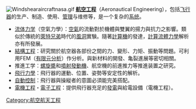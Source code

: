 [[File:Windshearaircraftnasa.gif|thumb]]
'''[[航空|航空]][[工程|工程]]'''（Aeronautical Engineering），包括[[飞行器|飞行器]]的生产、制造、使用、[[管理|管理]]与维修等，是一个复杂的[[系统|系统]]。

*[[流体力学|流体力学]]（空氣力學）：[[空氣|空氣]]的流動對於機體與雙翼的揚力與抗力之影響。類似於傳統的[[萊特兄弟|萊特兄弟]]時代的[[風洞|風洞]]實験。隨著[[电子计算机|計算機]]的發達，[[計算流體力學|計算流體力學]]解析亦有所發展。
*[[結構工程|結構工程]]：研究關於航空器各部份之間的力、變形、力矩、振動等問題。可利用FEM（[[有限元分析|有限元分析]]）作分析。與新材料的開發、亀裂進展等密切相關。
*推進工学：[[螺旋槳|螺旋槳]]和[[噴射發動機|噴射發動機]]、航空機的前進推力等推進装置之研究。
*[[飛行力學|飛行力學]]：飛行器的運動、位置、姿勢等安定性的解析。
*[[自動控制|自動控制]]：飛行器與操縦者的意圖必須能完美搭配。
*[[電機工程|電機工程]]・[[電子工程|電子工程]]：提供飛行器充足的[[發電|發電]]與給電設備（電機工程）。

{{航空小作品}}
{{authority control}}
[[Category:航空航天工程|Category:航空航天工程]]